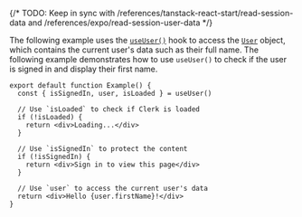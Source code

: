 {/* TODO: Keep in sync with /references/tanstack-react-start/read-session-data and /references/expo/read-session-user-data */}

The following example uses the [`useUser()`](/docs/reference/hooks/use-user) hook to access the [`User`](/docs/reference/javascript/user) object, which contains the current user's data such as their full name. The following example demonstrates how to use `useUser()` to check if the user is signed in and display their first name.

```tsx {{ filename: 'src/Example.tsx' }}
export default function Example() {
  const { isSignedIn, user, isLoaded } = useUser()

  // Use `isLoaded` to check if Clerk is loaded
  if (!isLoaded) {
    return <div>Loading...</div>
  }

  // Use `isSignedIn` to protect the content
  if (!isSignedIn) {
    return <div>Sign in to view this page</div>
  }

  // Use `user` to access the current user's data
  return <div>Hello {user.firstName}!</div>
}
```
